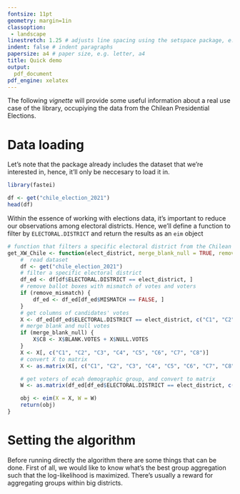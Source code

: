 ```yaml
---
fontsize: 11pt
geometry: margin=1in
classoption:
 - landscape
linestretch: 1.25 # adjusts line spacing using the setspace package, e.g. 1.25, 1.5
indent: false # indent paragraphs
papersize: a4 # paper size, e.g. letter, a4
title: Quick demo 
output:
  pdf_document
pdf_engine: xelatex
---
```


The following *vignette* will provide some useful information about a real use case of the library, occupiying the data from the Chilean Presidential Elections.

# Data loading

Let's note that the package already includes the dataset that we're interested in, hence, it'll only be neccesary to load it in. 

```r
library(fastei)

df <- get("chile_election_2021")
head(df)
```

Within the essence of working with elections data, it's important to reduce our observations among electoral districts. Hence, we'll define a function to filter by `ELECTORAL.DISTRICT` and return the results as an `eim` object

```r
# function that filters a specific electoral district from the Chilean election dataset
get_XW_Chile <- function(elect_district, merge_blank_null = TRUE, remove_mismatch = TRUE) {
    #  read dataset
    df <- get("chile_election_2021")
    # filter a specific electoral district
    df_ed <- df[df$ELECTORAL.DISTRICT == elect_district, ]
    # remove ballot boxes with mismatch of votes and voters
    if (remove_mismatch) {
        df_ed <- df_ed[df_ed$MISMATCH == FALSE, ]
    }
    # get columns of candidates' votes
    X <- df_ed[df_ed$ELECTORAL.DISTRICT == elect_district, c("C1", "C2", "C3", "C4", "C5", "C6", "C7", "BLANK.VOTES", "NULL.VOTES")]
    # merge blank and null votes
    if (merge_blank_null) {
        X$C8 <- X$BLANK.VOTES + X$NULL.VOTES
    }
    X <- X[, c("C1", "C2", "C3", "C4", "C5", "C6", "C7", "C8")]
    # convert X to matrix
    X <- as.matrix(X[, c("C1", "C2", "C3", "C4", "C5", "C6", "C7", "C8")])

    # get voters of ecah demographic group, and convert to matrix
    W <- as.matrix(df_ed[df_ed$ELECTORAL.DISTRICT == elect_district, c("X18.19", "X20.29", "X30.39", "X40.49", "X50.59", "X60.69", "X70.79", "X80.")])

    obj <- eim(X = X, W = W)
    return(obj)
}
```

# Setting the algorithm

Before running directly the algorithm there are some things that can be done. First of all, we would like to know what's the best group aggregation such that the log-likelihood is maximized. There's usually a reward for aggregating groups within big districts.

